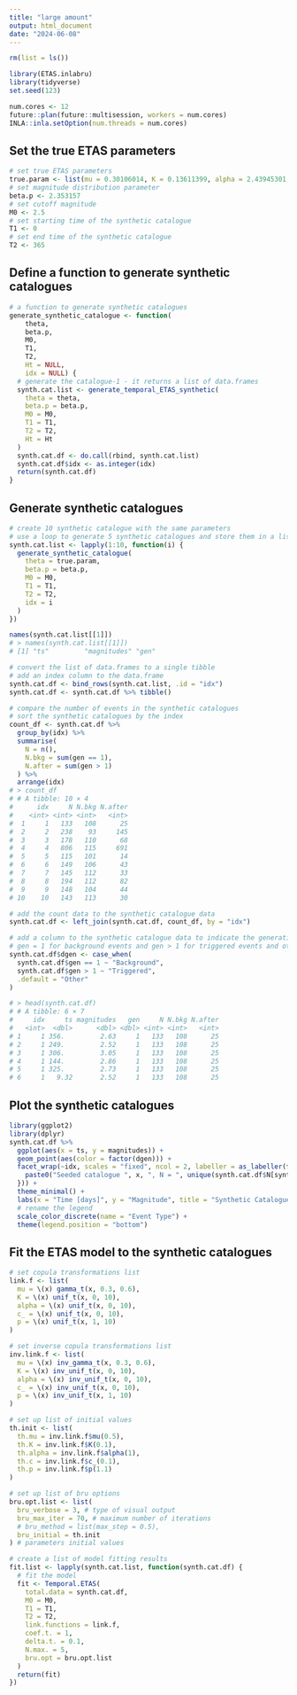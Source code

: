 ```yaml
---
title: "large amount"
output: html_document
date: "2024-06-08"
---
```


```r
rm(list = ls())
```


```r
library(ETAS.inlabru)
library(tidyverse)
set.seed(123)
```

```r
num.cores <- 12
future::plan(future::multisession, workers = num.cores)
INLA::inla.setOption(num.threads = num.cores)
```

## Set the true ETAS parameters
```r
# set true ETAS parameters
true.param <- list(mu = 0.30106014, K = 0.13611399, alpha = 2.43945301, c = 0.07098607, p = 1.17838741)
# set magnitude distribution parameter
beta.p <- 2.353157
# set cutoff magnitude
M0 <- 2.5
# set starting time of the synthetic catalogue
T1 <- 0
# set end time of the synthetic catalogue
T2 <- 365
```

## Define a function to generate synthetic catalogues

```r
# a function to generate synthetic catalogues
generate_synthetic_catalogue <- function(
    theta,
    beta.p,
    M0,
    T1,
    T2,
    Ht = NULL,
    idx = NULL) {
  # generate the catalogue-1 - it returns a list of data.frames
  synth.cat.list <- generate_temporal_ETAS_synthetic(
    theta = theta,
    beta.p = beta.p,
    M0 = M0,
    T1 = T1,
    T2 = T2,
    Ht = Ht
  )
  synth.cat.df <- do.call(rbind, synth.cat.list)
  synth.cat.df$idx <- as.integer(idx)
  return(synth.cat.df)
}
```


## Generate synthetic catalogues

```r
# create 10 synthetic catalogue with the same parameters
# use a loop to generate 5 synthetic catalogues and store them in a list
synth.cat.list <- lapply(1:10, function(i) {
  generate_synthetic_catalogue(
    theta = true.param,
    beta.p = beta.p,
    M0 = M0,
    T1 = T1,
    T2 = T2,
    idx = i
  )
})
```


```r
names(synth.cat.list[[1]])
# > names(synth.cat.list[[1]])
# [1] "ts"         "magnitudes" "gen"
```


```r
# convert the list of data.frames to a single tibble
# add an index column to the data.frame
synth.cat.df <- bind_rows(synth.cat.list, .id = "idx")
synth.cat.df <- synth.cat.df %>% tibble()

# compare the number of events in the synthetic catalogues
# sort the synthetic catalogues by the index
count_df <- synth.cat.df %>%
  group_by(idx) %>%
  summarise(
    N = n(),
    N.bkg = sum(gen == 1),
    N.after = sum(gen > 1)
  ) %>%
  arrange(idx)
# > count_df
# # A tibble: 10 × 4
#      idx     N N.bkg N.after
#    <int> <int> <int>   <int>
#  1     1   133   108      25
#  2     2   238    93     145
#  3     3   178   110      68
#  4     4   806   115     691
#  5     5   115   101      14
#  6     6   149   106      43
#  7     7   145   112      33
#  8     8   194   112      82
#  9     9   148   104      44
# 10    10   143   113      30

# add the count data to the synthetic catalogue data
synth.cat.df <- left_join(synth.cat.df, count_df, by = "idx")

# add a column to the synthetic catalogue data to indicate the generation of the event
# gen = 1 for background events and gen > 1 for triggered events and other events
synth.cat.df$dgen <- case_when(
  synth.cat.df$gen == 1 ~ "Background",
  synth.cat.df$gen > 1 ~ "Triggered",
  .default = "Other"
)

# > head(synth.cat.df)
# # A tibble: 6 × 7
#     idx     ts magnitudes   gen     N N.bkg N.after
#   <int>  <dbl>      <dbl> <dbl> <int> <int>   <int>
# 1     1 356.         2.63     1   133   108      25
# 2     1 249.         2.52     1   133   108      25
# 3     1 306.         3.05     1   133   108      25
# 4     1 144.         2.86     1   133   108      25
# 5     1 325.         2.73     1   133   108      25
# 6     1   9.32       2.52     1   133   108      25

```

## Plot the synthetic catalogues

```r
library(ggplot2)
library(dplyr)
synth.cat.df %>%
  ggplot(aes(x = ts, y = magnitudes)) +
  geom_point(aes(color = factor(dgen))) +
  facet_wrap(~idx, scales = "fixed", ncol = 2, labeller = as_labeller(function(x) {
    paste0("Seeded catalogue ", x, ", N = ", unique(synth.cat.df$N[synth.cat.df$idx == x]), ", N.bkg = ", unique(synth.cat.df$N.bkg[synth.cat.df$idx == x]), ", N.after = ", unique(synth.cat.df$N.after[synth.cat.df$idx == x]))
  })) + 
  theme_minimal() + 
  labs(x = "Time [days]", y = "Magnitude", title = "Synthetic Catalogues with Event Counts") +
  # rename the legend
  scale_color_discrete(name = "Event Type") +
  theme(legend.position = "bottom")

```

## Fit the ETAS model to the synthetic catalogues
```r
# set copula transformations list
link.f <- list(
  mu = \(x) gamma_t(x, 0.3, 0.6),
  K = \(x) unif_t(x, 0, 10),
  alpha = \(x) unif_t(x, 0, 10),
  c_ = \(x) unif_t(x, 0, 10),
  p = \(x) unif_t(x, 1, 10)
)

# set inverse copula transformations list
inv.link.f <- list(
  mu = \(x) inv_gamma_t(x, 0.3, 0.6),
  K = \(x) inv_unif_t(x, 0, 10),
  alpha = \(x) inv_unif_t(x, 0, 10),
  c_ = \(x) inv_unif_t(x, 0, 10),
  p = \(x) inv_unif_t(x, 1, 10)
)

# set up list of initial values
th.init <- list(
  th.mu = inv.link.f$mu(0.5),
  th.K = inv.link.f$K(0.1),
  th.alpha = inv.link.f$alpha(1),
  th.c = inv.link.f$c_(0.1),
  th.p = inv.link.f$p(1.1)
)

# set up list of bru options
bru.opt.list <- list(
  bru_verbose = 3, # type of visual output
  bru_max_iter = 70, # maximum number of iterations
  # bru_method = list(max_step = 0.5),
  bru_initial = th.init
) # parameters initial values

```

```r
# create a list of model fitting results
fit.list <- lapply(synth.cat.list, function(synth.cat.df) {
  # fit the model
  fit <- Temporal.ETAS(
    total.data = synth.cat.df,
    M0 = M0,
    T1 = T1,
    T2 = T2,
    link.functions = link.f,
    coef.t. = 1,
    delta.t. = 0.1,
    N.max. = 5,
    bru.opt = bru.opt.list
  )
  return(fit)
})

```

## 